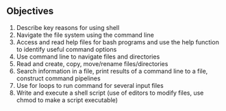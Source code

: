 ## Objectives
1. Describe key reasons for using shell
2. Navigate the file system using the command line
3. Access and read help files for bash programs and use the help function to identify useful command options
4. Use command line to navigate files and directories
5. Read and create, copy, move/rename files/directories
6. Search information in a file, print results of a command line to a file, construct command pipelines
7. Use for loops to run command for several input files
8. Write and execute a shell script (use of editors to modify files, use chmod to make a script executable)
